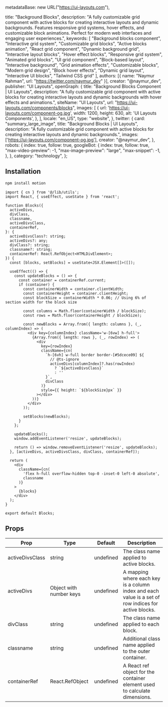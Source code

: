   metadataBase: new URL("https://ui-layouts.com"),

  title: "Background Blocks",
  description: "A fully customizable grid component with active blocks for creating interactive layouts and dynamic backgrounds. Features responsive grid systems, hover effects, and customizable block animations. Perfect for modern web interfaces and engaging user experiences.",
  keywords: [
    "Background blocks component",
    "Interactive grid system",
    "Customizable grid blocks",
    "Active blocks animation",
    "React grid component",
    "Dynamic background grid",
    "Interactive layout blocks",
    "Hover effect blocks",
    "Responsive grid system",
    "Animated grid blocks",
    "UI grid component",
    "Block-based layout",
    "Interactive background",
    "Grid animation effects",
    "Customizable blocks",
    "Modern grid design",
    "Block hover effects",
    "Dynamic grid layout",
    "Interactive UI blocks",
    "Tailwind CSS grid"
  ],
  authors: [{ name: "Naymur Rahman", url: "https://twitter.com/naymur_dev" }],
  creator: "@naymur_dev",
  publisher: "UI Layouts",
  openGraph: {
    title: "Background Blocks Component | UI Layouts",
    description: "A fully customizable grid component with active blocks for creating interactive layouts and dynamic backgrounds with hover effects and animations.",
    siteName: "UI Layouts",
    url: "https://ui-layouts.com/components/blocks",
    images: [
      {
        url: 'https://ui-layouts.com/component-og.jpg',
        width: 1200,
        height: 630,
        alt: 'UI Layouts Components',
      },
    ],
    locale: "en_US",
    type: "website",
  },
  twitter: {
    card: "summary_large_image",
    title: "Background Blocks | UI Layouts",
    description: "A fully customizable grid component with active blocks for creating interactive layouts and dynamic backgrounds.",
    images: ['https://ui-layouts.com/component-og.jpg'],
    creator: "@naymur_dev",
  },
  robots: {
    index: true,
    follow: true,
    googleBot: {
      index: true,
      follow: true,
      "max-video-preview": -1,
      "max-image-preview": "large",
      "max-snippet": -1,
    },
  },
  category: "technology",
};

<ComponentCodePreview name='bg-blocks-one' hasReTrigger isFitheight />

## Installation

```bash
npm install motion
```

```tsx blocks.tsx
import { cn } from '@/lib/utils';
import React, { useEffect, useState } from 'react';

function Blocks({
  activeDivs,
  divClass,
  classname,
  activeDivsClass,
  containerRef,
}: {
  activeDivsClass?: string;
  activeDivs?: any;
  divClass?: string;
  classname?: string;
  containerRef: React.RefObject<HTMLDivElement>;
}) {
  const [blocks, setBlocks] = useState<JSX.Element[]>([]);

  useEffect(() => {
    const updateBlocks = () => {
      const container = containerRef.current;
      if (container) {
        const containerWidth = container.clientWidth;
        const containerHeight = container.clientHeight;
        const blockSize = containerWidth * 0.06; // Using 6% of section width for the block size

        const columns = Math.floor(containerWidth / blockSize);
        const rows = Math.floor(containerHeight / blockSize);

        const newBlocks = Array.from({ length: columns }, (_, columnIndex) => (
          <div key={columnIndex} className='w-[6vw] h-full'>
            {Array.from({ length: rows }, (_, rowIndex) => (
              <div
                key={rowIndex}
                className={cn(
                  `h-[6vh] w-full border border-[#5dcece09] ${
                    // @ts-ignore
                    activeDivs[columnIndex]?.has(rowIndex)
                      ? `${activeDivsClass}`
                      : ''
                  }`,
                  divClass
                )}
                style={{ height: `${blockSize}px` }}
              ></div>
            ))}
          </div>
        ));

        setBlocks(newBlocks);
      }
    };

    updateBlocks();
    window.addEventListener('resize', updateBlocks);

    return () => window.removeEventListener('resize', updateBlocks);
  }, [activeDivs, activeDivsClass, divClass, containerRef]);

  return (
    <div
      className={cn(
        'flex h-full overflow-hidden top-0 -inset-0 left-0 absolute',
        classname
      )}
    >
      {blocks}
    </div>
  );
}

export default Blocks;
```

## Props

| Prop            | Type                    | Default   | Description                                                                                          |
| --------------- | ----------------------- | --------- | ---------------------------------------------------------------------------------------------------- |
| activeDivsClass | string                  | undefined | The class name applied to active blocks.                                                             |
| activeDivs      | Object with number keys | undefined | A mapping where each key is a column index and each value is a set of row indices for active blocks. |
| divClass        | string                  | undefined | The class name applied to each block.                                                                |
| classname       | string                  | undefined | Additional class name applied to the outer container.                                                |
| containerRef    | React.RefObject         | undefined | A React ref object for the container element used to calculate dimensions.                           |
